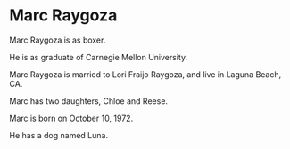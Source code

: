 # Marc Raygoza

Marc Raygoza is as boxer.

He is as graduate of Carnegie Mellon University.

Marc Raygoza is married to Lori Fraijo Raygoza, and live in Laguna Beach, CA.

Marc has two daughters, Chloe and Reese.

Marc is born on October 10, 1972.

He has a dog named Luna.